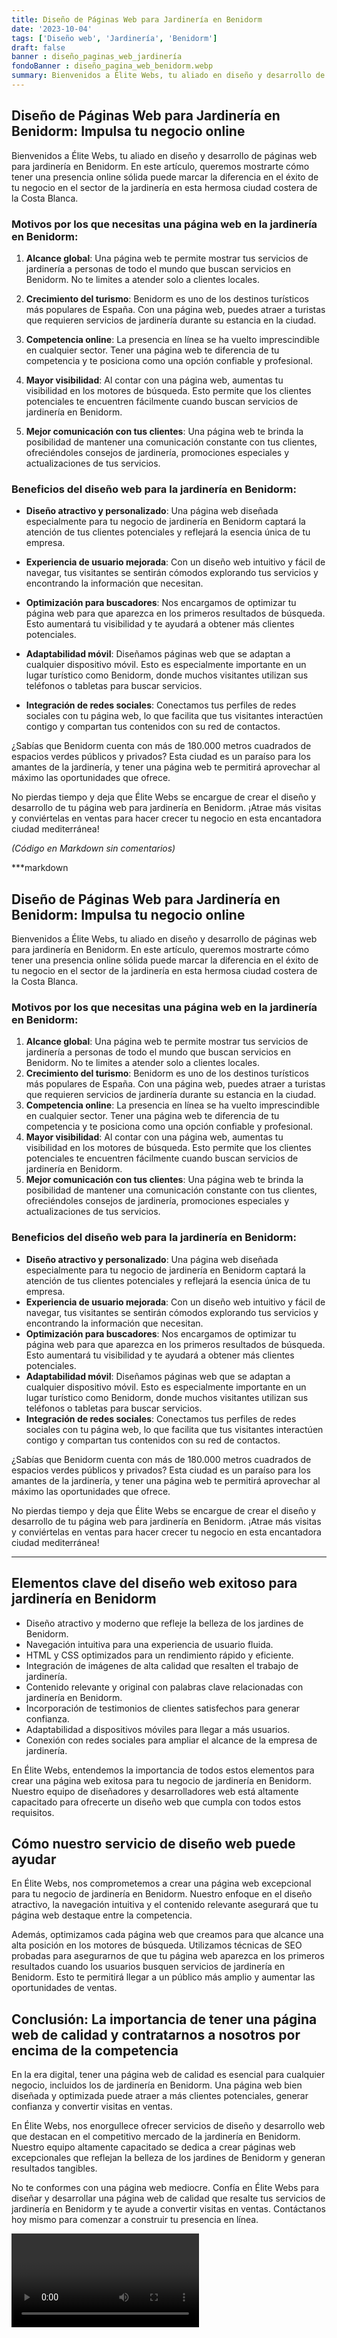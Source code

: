 ```yaml
---
title: Diseño de Páginas Web para Jardinería en Benidorm
date: '2023-10-04'
tags: ['Diseño web', 'Jardinería', 'Benidorm']
draft: false
banner : diseño_paginas_web_jardinería
fondoBanner : diseño_pagina_web_benidorm.webp
summary: Bienvenidos a Élite Webs, tu aliado en diseño y desarrollo de páginas web para jardinería en Benidorm. En este artículo, queremos mostrarte cómo tener una presencia online sólida puede marcar la diferencia en el éxito de tu negocio en el sector de la jardinería en esta hermosa ciudad costera de la Costa Blanca.
---
```


## Diseño de Páginas Web para Jardinería en Benidorm: Impulsa tu negocio online

Bienvenidos a Élite Webs, tu aliado en diseño y desarrollo de páginas web para jardinería en Benidorm. En este artículo, queremos mostrarte cómo tener una presencia online sólida puede marcar la diferencia en el éxito de tu negocio en el sector de la jardinería en esta hermosa ciudad costera de la Costa Blanca.

### Motivos por los que necesitas una página web en la jardinería en Benidorm:

1. **Alcance global**: Una página web te permite mostrar tus servicios de jardinería a personas de todo el mundo que buscan servicios en Benidorm. No te limites a atender solo a clientes locales.

2. **Crecimiento del turismo**: Benidorm es uno de los destinos turísticos más populares de España. Con una página web, puedes atraer a turistas que requieren servicios de jardinería durante su estancia en la ciudad.

3. **Competencia online**: La presencia en línea se ha vuelto imprescindible en cualquier sector. Tener una página web te diferencia de tu competencia y te posiciona como una opción confiable y profesional.

4. **Mayor visibilidad**: Al contar con una página web, aumentas tu visibilidad en los motores de búsqueda. Esto permite que los clientes potenciales te encuentren fácilmente cuando buscan servicios de jardinería en Benidorm.

5. **Mejor comunicación con tus clientes**: Una página web te brinda la posibilidad de mantener una comunicación constante con tus clientes, ofreciéndoles consejos de jardinería, promociones especiales y actualizaciones de tus servicios.

### Beneficios del diseño web para la jardinería en Benidorm:

- **Diseño atractivo y personalizado**: Una página web diseñada especialmente para tu negocio de jardinería en Benidorm captará la atención de tus clientes potenciales y reflejará la esencia única de tu empresa.

- **Experiencia de usuario mejorada**: Con un diseño web intuitivo y fácil de navegar, tus visitantes se sentirán cómodos explorando tus servicios y encontrando la información que necesitan.

- **Optimización para buscadores**: Nos encargamos de optimizar tu página web para que aparezca en los primeros resultados de búsqueda. Esto aumentará tu visibilidad y te ayudará a obtener más clientes potenciales.

- **Adaptabilidad móvil**: Diseñamos páginas web que se adaptan a cualquier dispositivo móvil. Esto es especialmente importante en un lugar turístico como Benidorm, donde muchos visitantes utilizan sus teléfonos o tabletas para buscar servicios.

- **Integración de redes sociales**: Conectamos tus perfiles de redes sociales con tu página web, lo que facilita que tus visitantes interactúen contigo y compartan tus contenidos con su red de contactos.

¿Sabías que Benidorm cuenta con más de 180.000 metros cuadrados de espacios verdes públicos y privados? Esta ciudad es un paraíso para los amantes de la jardinería, y tener una página web te permitirá aprovechar al máximo las oportunidades que ofrece.

No pierdas tiempo y deja que Élite Webs se encargue de crear el diseño y desarrollo de tu página web para jardinería en Benidorm. ¡Atrae más visitas y conviértelas en ventas para hacer crecer tu negocio en esta encantadora ciudad mediterránea!

*(Código en Markdown sin comentarios)*

***markdown
## Diseño de Páginas Web para Jardinería en Benidorm: Impulsa tu negocio online

Bienvenidos a Élite Webs, tu aliado en diseño y desarrollo de páginas web para jardinería en Benidorm. En este artículo, queremos mostrarte cómo tener una presencia online sólida puede marcar la diferencia en el éxito de tu negocio en el sector de la jardinería en esta hermosa ciudad costera de la Costa Blanca.

### Motivos por los que necesitas una página web en la jardinería en Benidorm:

1. **Alcance global**: Una página web te permite mostrar tus servicios de jardinería a personas de todo el mundo que buscan servicios en Benidorm. No te limites a atender solo a clientes locales.
2. **Crecimiento del turismo**: Benidorm es uno de los destinos turísticos más populares de España. Con una página web, puedes atraer a turistas que requieren servicios de jardinería durante su estancia en la ciudad.
3. **Competencia online**: La presencia en línea se ha vuelto imprescindible en cualquier sector. Tener una página web te diferencia de tu competencia y te posiciona como una opción confiable y profesional.
4. **Mayor visibilidad**: Al contar con una página web, aumentas tu visibilidad en los motores de búsqueda. Esto permite que los clientes potenciales te encuentren fácilmente cuando buscan servicios de jardinería en Benidorm.
5. **Mejor comunicación con tus clientes**: Una página web te brinda la posibilidad de mantener una comunicación constante con tus clientes, ofreciéndoles consejos de jardinería, promociones especiales y actualizaciones de tus servicios.

### Beneficios del diseño web para la jardinería en Benidorm:

- **Diseño atractivo y personalizado**: Una página web diseñada especialmente para tu negocio de jardinería en Benidorm captará la atención de tus clientes potenciales y reflejará la esencia única de tu empresa.
- **Experiencia de usuario mejorada**: Con un diseño web intuitivo y fácil de navegar, tus visitantes se sentirán cómodos explorando tus servicios y encontrando la información que necesitan.
- **Optimización para buscadores**: Nos encargamos de optimizar tu página web para que aparezca en los primeros resultados de búsqueda. Esto aumentará tu visibilidad y te ayudará a obtener más clientes potenciales.
- **Adaptabilidad móvil**: Diseñamos páginas web que se adaptan a cualquier dispositivo móvil. Esto es especialmente importante en un lugar turístico como Benidorm, donde muchos visitantes utilizan sus teléfonos o tabletas para buscar servicios.
- **Integración de redes sociales**: Conectamos tus perfiles de redes sociales con tu página web, lo que facilita que tus visitantes interactúen contigo y compartan tus contenidos con su red de contactos.

¿Sabías que Benidorm cuenta con más de 180.000 metros cuadrados de espacios verdes públicos y privados? Esta ciudad es un paraíso para los amantes de la jardinería, y tener una página web te permitirá aprovechar al máximo las oportunidades que ofrece.

No pierdas tiempo y deja que Élite Webs se encargue de crear el diseño y desarrollo de tu página web para jardinería en Benidorm. ¡Atrae más visitas y conviértelas en ventas para hacer crecer tu negocio en esta encantadora ciudad mediterránea!
***

<GifSeo />

<Cta />

## Elementos clave del diseño web exitoso para jardinería en Benidorm

- Diseño atractivo y moderno que refleje la belleza de los jardines de Benidorm.
- Navegación intuitiva para una experiencia de usuario fluida.
- HTML y CSS optimizados para un rendimiento rápido y eficiente.
- Integración de imágenes de alta calidad que resalten el trabajo de jardinería.
- Contenido relevante y original con palabras clave relacionadas con jardinería en Benidorm.
- Incorporación de testimonios de clientes satisfechos para generar confianza.
- Adaptabilidad a dispositivos móviles para llegar a más usuarios.
- Conexión con redes sociales para ampliar el alcance de la empresa de jardinería.

En Élite Webs, entendemos la importancia de todos estos elementos para crear una página web exitosa para tu negocio de jardinería en Benidorm. Nuestro equipo de diseñadores y desarrolladores web está altamente capacitado para ofrecerte un diseño web que cumpla con todos estos requisitos.

## Cómo nuestro servicio de diseño web puede ayudar

En Élite Webs, nos comprometemos a crear una página web excepcional para tu negocio de jardinería en Benidorm. Nuestro enfoque en el diseño atractivo, la navegación intuitiva y el contenido relevante asegurará que tu página web destaque entre la competencia.

Además, optimizamos cada página web que creamos para que alcance una alta posición en los motores de búsqueda. Utilizamos técnicas de SEO probadas para asegurarnos de que tu página web aparezca en los primeros resultados cuando los usuarios busquen servicios de jardinería en Benidorm. Esto te permitirá llegar a un público más amplio y aumentar las oportunidades de ventas.

## Conclusión: La importancia de tener una página web de calidad y contratarnos a nosotros por encima de la competencia

En la era digital, tener una página web de calidad es esencial para cualquier negocio, incluidos los de jardinería en Benidorm. Una página web bien diseñada y optimizada puede atraer a más clientes potenciales, generar confianza y convertir visitas en ventas.

En Élite Webs, nos enorgullece ofrecer servicios de diseño y desarrollo web que destacan en el competitivo mercado de la jardinería en Benidorm. Nuestro equipo altamente capacitado se dedica a crear páginas web excepcionales que reflejan la belleza de los jardines de Benidorm y generan resultados tangibles.

No te conformes con una página web mediocre. Confía en Élite Webs para diseñar y desarrollar una página web de calidad que resalte tus servicios de jardinería en Benidorm y te ayude a convertir visitas en ventas. Contáctanos hoy mismo para comenzar a construir tu presencia en línea.

<Video />

<CtaBot job='Jardinería' city='Benidorm'/>

<Gmaps query='Benidorm+españa+maps' />